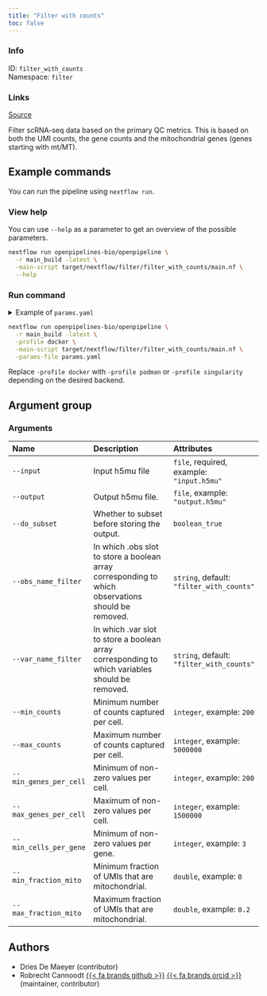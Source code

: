 ```yaml
---
title: "Filter with counts"
toc: false
---
```


::: {.column-margin}

### Info

ID: `filter_with_counts`  
Namespace: `filter`

### Links
[Source](https://github.com/openpipelines-bio/openpipeline/blob/main/src/filter/filter_with_counts){.btn-action .btn-sm .btn-info .btn role="button"}

:::

Filter scRNA-seq data based on the primary QC metrics. 
This is based on both the UMI counts, the gene counts 
and the mitochondrial genes (genes starting with mt/MT).


## Example commands

You can run the pipeline using `nextflow run`.

### View help

You can use `--help` as a parameter to get an overview of the possible parameters.

```bash
nextflow run openpipelines-bio/openpipeline \
  -r main_build -latest \
  -main-script target/nextflow/filter/filter_with_counts/main.nf \
  --help
```

### Run command

<details>
<summary>Example of `params.yaml`</summary>
```yaml
# Arguments
input: # please fill in - example: "input.h5mu"
modality: "rna"
# output: "$id.$key.output.h5mu"
do_subset: false
obs_name_filter: "filter_with_counts"
var_name_filter: "filter_with_counts"
# min_counts: 200
# max_counts: 5000000
# min_genes_per_cell: 200
# max_genes_per_cell: 1500000
# min_cells_per_gene: 3
# min_fraction_mito: 0
# max_fraction_mito: 0.2

# Nextflow input-output arguments
publish_dir: # please fill in - example: "output/"
# param_list: "my_params.yaml"
```
</details>

```bash
nextflow run openpipelines-bio/openpipeline \
  -r main_build -latest \
  -profile docker \
  -main-script target/nextflow/filter/filter_with_counts/main.nf \
  -params-file params.yaml
```

:::{.callout-note}
Replace `-profile docker` with `-profile podman` or `-profile singularity` depending on the desired backend.
:::

## Argument group

### Arguments

|Name                   |Description                                                                                        |Attributes                                |
|:----------------------|:--------------------------------------------------------------------------------------------------|:-----------------------------------------|
|`--input`              |Input h5mu file                                                                                    |`file`, required, example: `"input.h5mu"` |
|`--output`             |Output h5mu file.                                                                                  |`file`, example: `"output.h5mu"`          |
|`--do_subset`          |Whether to subset before storing the output.                                                       |`boolean_true`                            |
|`--obs_name_filter`    |In which .obs slot to store a boolean array corresponding to which observations should be removed. |`string`, default: `"filter_with_counts"` |
|`--var_name_filter`    |In which .var slot to store a boolean array corresponding to which variables should be removed.    |`string`, default: `"filter_with_counts"` |
|`--min_counts`         |Minimum number of counts captured per cell.                                                        |`integer`, example: `200`                 |
|`--max_counts`         |Maximum number of counts captured per cell.                                                        |`integer`, example: `5000000`             |
|`--min_genes_per_cell` |Minimum of non-zero values per cell.                                                               |`integer`, example: `200`                 |
|`--max_genes_per_cell` |Maximum of non-zero values per cell.                                                               |`integer`, example: `1500000`             |
|`--min_cells_per_gene` |Minimum of non-zero values per gene.                                                               |`integer`, example: `3`                   |
|`--min_fraction_mito`  |Minimum fraction of UMIs that are mitochondrial.                                                   |`double`, example: `0`                    |
|`--max_fraction_mito`  |Maximum fraction of UMIs that are mitochondrial.                                                   |`double`, example: `0.2`                  |

## Authors

  * Dries De Maeyer (contributor)
  * Robrecht Cannoodt [{{< fa brands github >}}](https://github.com/rcannood) [{{< fa brands orcid >}}](https://orcid.org/0000-0003-3641-729X) (maintainer, contributor)
